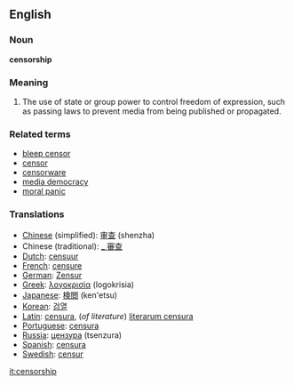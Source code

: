 {{Wikipedia}}

==English==

===Noun===
'''censorship'''

===Meaning===
#The use of state or group power to control freedom of expression, such as passing laws to prevent media from being published or propagated.  

===Related terms===

*[[bleep censor]]
*[[censor]]
*[[censorware]]
*[[media democracy]]
*[[moral panic]]

===Translations===
*[[Chinese]] (simplified): [[审查]] (shenzha)
*Chinese (traditional): [[_ 審查]]
*[[Dutch]]: [[censuur]]
*[[French]]: [[censure]]
*[[German]]: [[Zensur]]
*[[Greek]]: [[λογοκρισία]] (logokrisia)
*[[Japanese]]: [[検閲]] (ken'etsu)
*[[Korean]]: [[검열]]
*[[Latin]]: [[censura]], (''of literature'') [[literarum censura]]
*[[Portuguese]]: [[censura]]
*[[Russia]]: [[цензура]] (tsenzura)
*[[Spanish]]: [[censura]]
*[[Swedish]]: [[censur]]

[[it:censorship]]